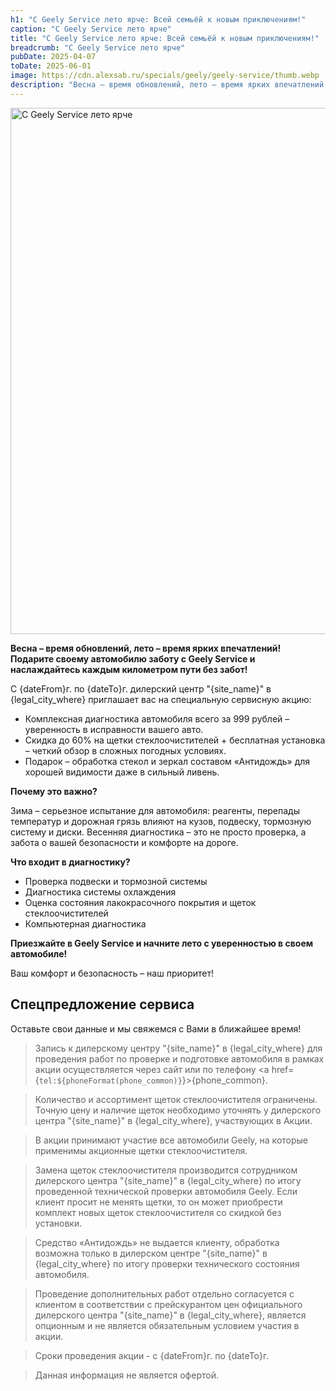 ```yaml
---
h1: "C Geely Service лето ярче: Всей семьёй к новым приключениям!"
caption: "C Geely Service лето ярче"
title: "C Geely Service лето ярче: Всей семьёй к новым приключениям!"
breadcrumb: "C Geely Service лето ярче"
pubDate: 2025-04-07
toDate: 2025-06-01
image: https://cdn.alexsab.ru/specials/geely/geely-service/thumb.webp
description: "Весна – время обновлений, лето – время ярких впечатлений! Подарите своему автомобилю заботу с Geely Service и наслаждайтесь каждым километром пути без забот!"
---
```



<picture>
    <source media="(min-width: 1024px)" srcset="https://cdn.alexsab.ru/specials/geely/geely-service/desktop-1500x844.webp" />
    <source media="(min-width: 640px)" srcset="https://cdn.alexsab.ru/specials/geely/geely-service/tablet-960x540.webp" />
    <img src="https://cdn.alexsab.ru/specials/geely/geely-service/mobile-640x640.webp" width="1496" height="842" class="w-full mb-10" alt="C Geely Service лето ярче" />
</picture>

**Весна – время обновлений, лето – время ярких впечатлений! Подарите своему автомобилю заботу с Geely Service и наслаждайтесь каждым километром пути без забот!**

С {dateFrom}г. по {dateTo}г. дилерский центр "{site_name}" в {legal_city_where} приглашает вас на специальную сервисную акцию:

- Комплексная диагностика автомобиля всего за 999 рублей – уверенность в исправности вашего авто.
- Скидка до 60% на щетки стеклоочистителей + бесплатная установка – четкий обзор в сложных погодных условиях.
- Подарок – обработка стекол и зеркал составом «Антидождь» для хорошей видимости даже в сильный ливень.

**Почему это важно?**

Зима – серьезное испытание для автомобиля: реагенты, перепады температур и дорожная грязь влияют на кузов, подвеску, тормозную систему и диски. Весенняя диагностика – это не просто проверка, а забота о вашей безопасности и комфорте на дороге.

**Что входит в диагностику?**

- Проверка подвески и тормозной системы
- Диагностика системы охлаждения
- Оценка состояния лакокрасочного покрытия и щеток стеклоочистителей
- Компьютерная диагностика

**Приезжайте в Geely Service и начните лето с уверенностью в своем автомобиле!**

Ваш комфорт и безопасность – наш приоритет!

<Timer 
    endtime="2025-06-01T23:59:59+04:00"
    class="!py-10"
/>

<div class="mt-10 mb-20">
    <h2 class="text-center">Спецпредложение сервиса</h2>
    <p class="text-center">Оставьте свои данные и мы свяжемся с Вами в ближайшее время!</p>
    <FeedbackForm 
        title="" 
        dataFormName="Форма обратной связи. C Geely Service лето ярче" 
    />
</div>

> Запись к дилерскому центру "{site_name}" в {legal_city_where} для проведения работ по проверке и подготовке автомобиля в рамках акции осуществляется через сайт или по телефону <a href={`tel:${phoneFormat(phone_common)}`}>{phone_common}</a>.

> Количество и ассортимент щеток стеклоочистителя ограничены. Точную цену и наличие щеток необходимо уточнять у дилерского центра "{site_name}" в {legal_city_where}, участвующих в Акции.

> В акции принимают участие все автомобили Geely, на которые применимы акционные щетки стеклоочистителя.

> Замена щеток cтеклоочистителя производится сотрудником дилерского центра "{site_name}" в {legal_city_where} по итогу проведенной технической проверки автомобиля Geely. Если клиент просит не менять щетки, то он может приобрести комплект новых щеток стеклоочистителя со скидкой без установки.

> Средство «Антидождь» не выдается клиенту, обработка возможна только в дилерском центре "{site_name}" в {legal_city_where} по итогу проверки технического состояния автомобиля.

> Проведение дополнительных работ отдельно согласуется с клиентом в соответствии с прейскурантом цен официального дилерского центра "{site_name}" в {legal_city_where}, является опционным и не является обязательным условием участия в акции.

> Сроки проведения акции - с {dateFrom}г. по {dateTo}г.

> Данная информация не является офертой.